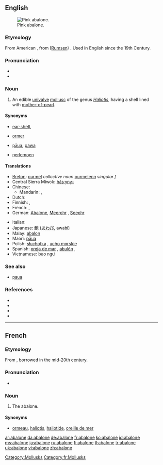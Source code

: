 {{was wotd|2006|December|30}}
{{also|Abalone}}
==English==
[[Image:Pinkabalone_300.jpg|thumb|right|Pink abalone.]]

===Etymology===
From American {{etyl|es|en}} {{term|abulón}}, from {{etyl|css|en}} ([[Rumsen]]) {{term|aulón}}. Used in English since the 19th Century.

===Pronunciation===
* {{IPA|/æbəˈləʊni/}}
* {{audio|en-us-abalone.ogg|Audio (US)}}

===Noun===
{{en-noun}}

# {{context|US|Australia}} An edible [[univalve]] [[mollusc]] of the genus ''[[Haliotis]]'', having a shell lined with [[mother-of-pearl]].

====Synonyms====
* {{qualifier|UK}} [[ear-shell]],
* {{qualifier|Guernsey}} [[ormer]]
* {{qualifier|New Zealand}} [[pāua]], [[pawa]]
* {{qualifier|South Africa}} [[perlemoen]]

====Translations====
{{trans-top|edible univalve mollusc}}
* [[Breton]]: [[ourmel]] ''collective noun'' [[ourmelenn]] ''singular f''
* Central Sierra Miwok: [[hásˑyny-]]
* Chinese:
** Mandarin: {{t-|cmn|鮑魚|sc=Hani}}, {{t-|cmn|鲍鱼|tr=bàoyú|sc=Hani}}
* Dutch: {{t|nl|zeeoor}}
* Finnish: {{t-|fi|abaloni}}, {{t-|fi|punamerikorva}}
* French: {{t+|fr|ormeau|m}}, {{t+|fr|haliotide|f}}
* German: [[Abalone]], [[Meerohr]] {{n}}, [[Seeohr]] {{n}}
{{trans-mid}}
* Italian: {{t|it|abalone}}
* Japanese: [[鮑]] ([[あわび]], awabi)
* Malay: [[abalon]]
* Maori: [[pāua]]
* Polish: [[słuchotka]] {{f}}, [[ucho morskie]] {{n}}
* Spanish: [[oreja de mar]] {{f}}, [[abulón]] {{m}},  {{t+|es|loco|m}}
* Vietnamese: [[bào ngư]]
{{trans-bottom}}

===See also===
* [[paua]] {{pos_n}}

===References===
{{wikisource1911Enc|Abalone}}
* {{pedialite|Abalone}}
* {{R:American Heritage 2000|abalone}}
* {{R:Dictionary.com|abalone}}
* {{R:WordNet 2003|abalone}}

[[Category:Mollusks]]

----

==French==

===Etymology===
From {{etyl|en|fr}}, borrowed in the mid-20th century.

===Pronunciation===
* {{IPA|lang=fr|/abalɔn/}}

===Noun===
{{fr-noun|m}}

# {{context|gastronomy|uncommon|lang=fr}} The abalone.

====Synonyms====
* {{sense|more usual terms for "abalone"}} [[ormeau]], [[haliotis]], [[haliotide]], [[oreille de mer]]

[[Category:fr:Mollusks]]

[[ar:abalone]]
[[da:abalone]]
[[de:abalone]]
[[fr:abalone]]
[[ko:abalone]]
[[id:abalone]]
[[ms:abalone]]
[[ja:abalone]]
[[ru:abalone]]
[[fi:abalone]]
[[tl:abalone]]
[[tr:abalone]]
[[uk:abalone]]
[[vi:abalone]]
[[zh:abalone]]